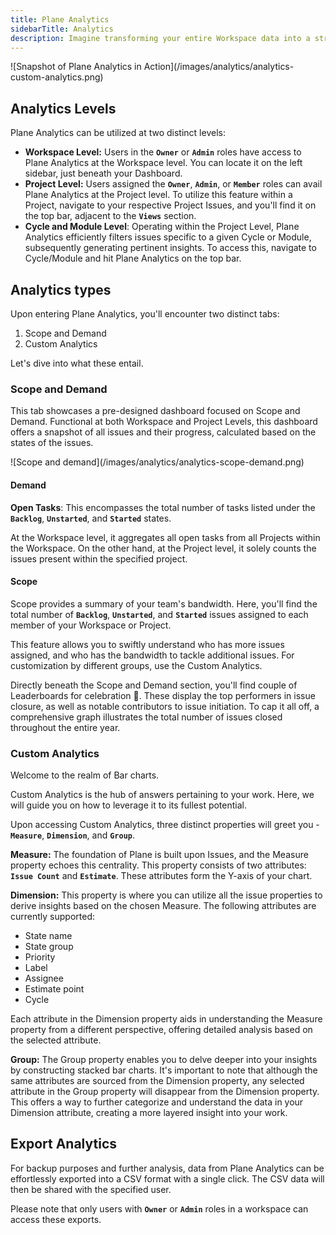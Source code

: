 ```yaml
---
title: Plane Analytics
sidebarTitle: Analytics
description: Imagine transforming your entire Workspace data into a structured dataset that provides actionable insights, enhancing your understanding of your work. Plane Analytics does just that, acting as your personal analyst. It swiftly answers your queries, forecasts demand, and determines scope within moments. Dive into data with Plane Analytics and make smarter decisions.
---
```


<Frame>![Snapshot of Plane Analytics in Action](/images/analytics/analytics-custom-analytics.png)</Frame>

## Analytics Levels

Plane Analytics can be utilized at two distinct levels:

*   **Workspace Level:** Users in the **`Owner`** or **`Admin`** roles have access to Plane Analytics at the Workspace level. You can locate it on the left sidebar, just beneath your Dashboard.
*   **Project Level:** Users assigned the **`Owner`**, **`Admin`**, or **`Member`** roles can avail Plane Analytics at the Project level. To utilize this feature within a Project, navigate to your respective Project Issues, and you'll find it on the top bar, adjacent to the **`Views`** section.
*   **Cycle and Module Level**: Operating within the Project Level, Plane Analytics efficiently filters issues specific to a given Cycle or Module, subsequently generating pertinent insights. To access this, navigate to Cycle/Module and hit Plane Analytics on the top bar.

## Analytics types
Upon entering Plane Analytics, you'll encounter two distinct tabs:

1.  Scope and Demand
2.  Custom Analytics

Let's dive into what these entail.

### **Scope and Demand**

This tab showcases a pre-designed dashboard focused on Scope and Demand. Functional at both Workspace and Project Levels, this dashboard offers a snapshot of all issues and their progress, calculated based on the states of the issues.
<Frame>![Scope and demand](/images/analytics/analytics-scope-demand.png)</Frame>

#### Demand

**Open Tasks**: This encompasses the total number of tasks listed under the **`Backlog`**, **`Unstarted`**, and **`Started`** states.

At the Workspace level, it aggregates all open tasks from all Projects within the Workspace. On the other hand, at the Project level, it solely counts the issues present within the specified project.

#### Scope

Scope provides a summary of your team's bandwidth. Here, you'll find the total number of **`Backlog`**, **`Unstarted`**, and **`Started`** issues assigned to each member of your Workspace or Project.

This feature allows you to swiftly understand who has more issues assigned, and who has the bandwidth to tackle additional issues. For customization by different groups, use the Custom Analytics.

Directly beneath the Scope and Demand section, you'll find couple of Leaderboards for celebration 🎉. These display the top performers in issue closure, as well as notable contributors to issue initiation. To cap it all off, a comprehensive graph illustrates the total number of issues closed throughout the entire year.

### Custom Analytics

Welcome to the realm of Bar charts.

Custom Analytics is the hub of answers pertaining to your work. Here, we will guide you on how to leverage it to its fullest potential.

Upon accessing Custom Analytics, three distinct properties will greet you - **`Measure`**, **`Dimension`**, and **`Group`**.

**Measure:** The foundation of Plane is built upon Issues, and the Measure property echoes this centrality. This property consists of two attributes: **`Issue Count`** and **`Estimate`**. These attributes form the Y-axis of your chart.

**Dimension:** This property is where you can utilize all the issue properties to derive insights based on the chosen Measure. The following attributes are currently supported:

*   State name
*   State group
*   Priority
*   Label
*   Assignee
*   Estimate point
*   Cycle

Each attribute in the Dimension property aids in understanding the Measure property from a different perspective, offering detailed analysis based on the selected attribute.

**Group:** The Group property enables you to delve deeper into your insights by constructing stacked bar charts. It's important to note that although the same attributes are sourced from the Dimension property, any selected attribute in the Group property will disappear from the Dimension property. This offers a way to further categorize and understand the data in your Dimension attribute, creating a more layered insight into your work.

## Export Analytics

For backup purposes and further analysis, data from Plane Analytics can be effortlessly exported into a CSV format with a single click. The CSV data will then be shared with the specified user.

Please note that only users with **`Owner`** or **`Admin`** roles in a workspace can access these exports.